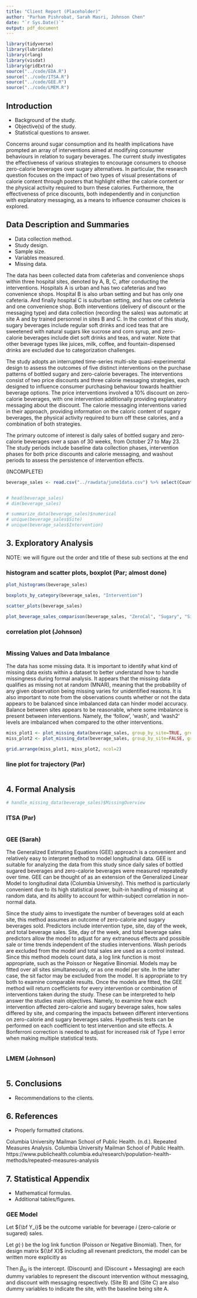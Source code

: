 ```yaml
---
title: "Client Report (Placeholder)"
author: "Parham Pishrobat, Sarah Masri, Johnson Chen"
date: "`r Sys.Date()`"
output: pdf_document
---
```


```r
library(tidyverse)
library(lubridate)
library(rlang)
library(visdat)
library(gridExtra)
source("../code/EDA.R")
source("../code/ITSA.R")
source("../code/GEE.R")
source("../code/LMEM.R")
```




## Introduction

   - Background of the study.
   - Objective(s) of the study.
   - Statistical questions to answer.

Concerns around sugar consumption and its health implications have prompted an array of interventions aimed at modifying consumer behaviours in relation to sugary beverages. The current study investigates the effectiveness of various strategies to encourage consumers to choose zero-calorie beverages over sugary alternatives. In particular, the research question focuses on the impact of two types of visual presentations of calorie content through posters that highlight either the calorie content or the physical activity required to burn these calories. Furthermore, the effectiveness of price discounts, both independently and in conjunction with explanatory messaging, as a means to influence consumer choices is explored. 

## Data Description and Summaries

   - Data collection method.
   - Study design.
   - Sample size.
   - Variables measured.
   - Missing data.

The data has been collected data from  cafeterias and convenience shops within three hospital sites, denoted by A, B, C, after conducting the interventions. Hospitals A is urban and has two cafeterias and two convenience shops. Hospital B is also urban setting and but has only one cafeteria. And finally hospital C is suburban setting, and has one cafeteria and one convenience shop. Both interventions (delivery of discount or the messaging type) and data collection  (recording the sales) was automatic at site A and by trained personnel in sites B and C. In the context of this study, sugary beverages include regular soft drinks and iced teas that are sweetened with natural sugars like sucrose and corn syrup, and zero-calorie beverages include diet soft drinks and teas, and water. Note that other beverage types like juices, milk, coffee, and fountain-dispensed drinks are excluded due to categorization challenges.

The study adopts an interrupted time-series multi-site quasi-experimental design to assess the outcomes of five distinct interventions on the purchase patterns of bottled sugary and zero-calorie beverages. The interventions consist of two price discounts and three calorie messaging strategies, each designed to influence consumer purchasing behaviour towards healthier beverage options. The price interventions involved a 10% discount on zero-calorie beverages, with one intervention additionally providing explanatory messaging about the discount. The calorie messaging interventions varied in their approach, providing information on the caloric content of sugary beverages, the physical activity required to burn off these calories, and a combination of both strategies.

The primary outcome of interest is daily sales of bottled sugary and zero-calorie beverages over a span of 30 weeks, from October 27 to May 23. The study periods include baseline data collection phases, intervention phases for both price discounts and calorie messaging, and washout periods to assess the persistence of intervention effects. 

(INCOMPLETE)

  

```r
beverage_sales <- read.csv("../rawdata/june1data.csv") %>% select(Count, DofW, Site, Intervention, ZeroCal, Sugary, Total)


# head(beverage_sales)
# dim(beverage_sales)
```

```r
# summarize_data(beverage_sales)$numerical
# unique(beverage_sales$Site)
# unique(beverage_sales$Intervention)
```

## 3. Exploratory Analysis

NOTE: we will figure out the order and title of these sub sections at the end

### histogram and scatter plots, boxplot (Par; almost done)

```r
plot_histograms(beverage_sales)
```


```r
boxplots_by_category(beverage_sales, "Intervention")
```


```r
scatter_plots(beverage_sales)
```

```r
plot_beverage_sales_comparison(beverage_sales, "ZeroCal", "Sugary", "Site")
```

### correlation plot (Johnson)
   

```r

```


### Missing Values and Data Imbalance

The data has some missing data. It is important to identify what kind of missing data exists within a dataset to better understand how to handle missingness during formal analysis. It appears that the missing data qualifies as missing not at random (MNAR), meaning that the probability of any given observation being missing varies for unidentified reasons. It is also important to note from the observations counts whether or not the data appears to be balanced since imbalanced data can hinder model accuracy. Balance between sites appears to be reasonable, where some imbalance is present between interventions. Namely, the 'follow', 'wash', and 'wash2' levels are imbalanced when compared to the other interventions. 


```r

miss_plot1 <- plot_missing_data(beverage_sales, group_by_site=TRUE, group_by_intervention=FALSE)
miss_plot2 <- plot_missing_data(beverage_sales, group_by_site=FALSE, group_by_intervention=TRUE)

grid.arrange(miss_plot1, miss_plot2, ncol=2)
```




### line plot for trajectory (Par)


```r

```
   




## 4. Formal Analysis

```r
# handle_missing_data(beverage_sales)$MissingOverview
```

### ITSA (Par)

```r

```



### GEE (Sarah)

The Generalized Estimating Equations (GEE) approach is a convenient and relatively easy to interpret method to model longitudinal data. GEE is suitable for analyzing the data from this study since daily sales of bottled sugared beverages and zero-calorie beverages were measured repeatedly over time. GEE can be thought of as an extension of the Generalized Linear Model to longitudinal data (Columbia University). This method is particularly convenient due to its high statistical power, built-in handling of missing at random data, and its ability to account for within-subject correlation in non-normal data. 

Since the study aims to investigate the number of beverages sold at each site, this method assumes an outcome of zero-calorie and sugary beverages sold. Predictors include intervention type, site, day of the week, and total beverage sales. Site, day of the week, and total beverage sales predictors allow the model to adjust for any extraneous effects and possible sale or time trends independent of the studies interventions. Wash periods are excluded from the model and total sales are used as a control instead. Since this method models count data, a log link function is most appropriate, such as the Poisson or Negative Binomial. Models may be fitted over all sites simultaneously, or as one model per site. In the latter case, the sit factor may be excluded from the model. It is appropriate to try both to examine comparable results. Once the models are fitted, the GEE method will return coefficients for every intervention or combination of interventions taken during the study. These can be interpreted to help answer the studies main objectives. Namely, to examine how each intervention affected zero-calorie and sugary beverage sales, how sales differed by site, and comparing the impacts between different interventions on zero-calorie and sugary beverages sales. Hypothesis tests can be performed on each coefficient to test intervention and site effects. A Bonferroni correction is needed to adjust for increased risk of Type I error when making multiple statistical tests. 

```r

```


### LMEM (Johnson)

```r

```
   

## 5. Conclusions
   
   - Recommendations to the clients.

## 6. References
   
   - Properly formatted citations.
   
   Columbia University Mailman School of Public Health. (n.d.). Repeated Measures Analysis. Columbia University Mailman School of Public Health. https://www.publichealth.columbia.edu/research/population-health-methods/repeated-measures-analysis

## 7. Statistical Appendix
   
   - Mathematical formulas.
   - Additional tables/figures.


### GEE Model

Let ${\bf Y_i}$ be the outcome variable for beverage $i$ (zero-calorie or sugared) sales.  

Let $g(\cdot)$ be the log link function (Poisson or Negative Binomial). Then, for design matrix ${\bf X}$ including all revenant predictors, the model can be written more explicitly as

\begin{align*}
g(\mathbb{E}[Y_i]) &= \beta_{0i} + \beta_{1i} (\text{Discount}) + \beta_{2i} (\text{Discount + Messaging}) + \beta_{3i} (\text{Calorie Messaging 1})  \\
&\hspace{3mm} + \beta_{4i} (\text{Calorie Messaging 2}) + \beta_{5i} (\text{Calorie Messaging 3}) + \beta_{6i} (\text{site B}) + \beta_{7i} (\text{site C})\\
&\hspace{3mm} + \beta_{8i} (\text{Day of Week})+ \beta_{9i} (\text{Total sales})
\end{align*}


Then $\beta_{0i}$ is the intercept. (Discount) and (Discount + Messaging) are each dummy variables to represent the discount intervention without messaging, and discount with messaging respectively. (Site B) and (Site C) are also dummy variables to indicate the site, with the baseline being site A.  





